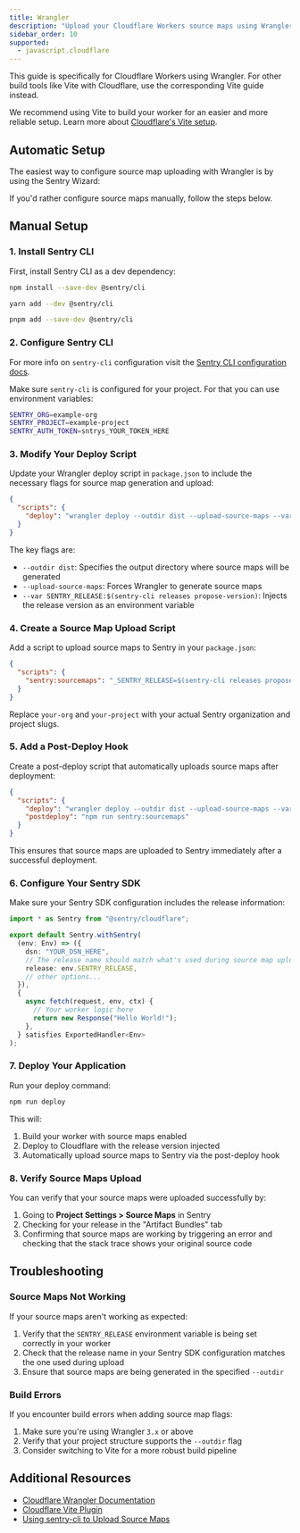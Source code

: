 ```yaml
---
title: Wrangler
description: "Upload your Cloudflare Workers source maps using Wrangler and Sentry CLI."
sidebar_order: 10
supported:
  - javascript.cloudflare
---
```



<Include name="debug-id-requirement.mdx" />

<Alert level="info">

This guide is specifically for Cloudflare Workers using Wrangler. For other build tools like Vite with Cloudflare, use the corresponding Vite guide instead.

We recommend using Vite to build your worker for an easier and more reliable setup. Learn more about [Cloudflare's Vite setup](https://developers.cloudflare.com/workers/vite-plugin/get-started/).

</Alert>

## Automatic Setup

The easiest way to configure source map uploading with Wrangler is by using the Sentry Wizard:

<Include name="sourcemaps-wizard-instructions.mdx" />

If you'd rather configure source maps manually, follow the steps below.

## Manual Setup

### 1. Install Sentry CLI

First, install Sentry CLI as a dev dependency:

```bash {tabTitle:npm}
npm install --save-dev @sentry/cli
```

```bash {tabTitle:yarn}
yarn add --dev @sentry/cli
```

```bash {tabTitle:pnpm}
pnpm add --save-dev @sentry/cli
```

### 2. Configure Sentry CLI

For more info on `sentry-cli` configuration visit the [Sentry CLI configuration docs](/cli/configuration/).

Make sure `sentry-cli` is configured for your project. For that you can use environment variables:

```bash {filename:.env.local}
SENTRY_ORG=example-org
SENTRY_PROJECT=example-project
SENTRY_AUTH_TOKEN=sntrys_YOUR_TOKEN_HERE
```

### 3. Modify Your Deploy Script

Update your Wrangler deploy script in `package.json` to include the necessary flags for source map generation and upload:

```json {filename:package.json}
{
  "scripts": {
    "deploy": "wrangler deploy --outdir dist --upload-source-maps --var SENTRY_RELEASE:$(sentry-cli releases propose-version)"
  }
}
```

The key flags are:

- `--outdir dist`: Specifies the output directory where source maps will be generated
- `--upload-source-maps`: Forces Wrangler to generate source maps
- `--var SENTRY_RELEASE:$(sentry-cli releases propose-version)`: Injects the release version as an environment variable

### 4. Create a Source Map Upload Script

Add a script to upload source maps to Sentry in your `package.json`:

```json {filename:package.json}
{
  "scripts": {
    "sentry:sourcemaps": "_SENTRY_RELEASE=$(sentry-cli releases propose-version) && sentry-cli releases new $_SENTRY_RELEASE --org=your-org --project=your-project && sentry-cli sourcemaps upload --org=your-org --project=your-project --release=$_SENTRY_RELEASE --strip-prefix 'dist/..' dist"
  }
}
```

Replace `your-org` and `your-project` with your actual Sentry organization and project slugs.

### 5. Add a Post-Deploy Hook

Create a post-deploy script that automatically uploads source maps after deployment:

```json {filename:package.json}
{
  "scripts": {
    "deploy": "wrangler deploy --outdir dist --upload-source-maps --var SENTRY_RELEASE:$(sentry-cli releases propose-version)",
    "postdeploy": "npm run sentry:sourcemaps"
  }
}
```

This ensures that source maps are uploaded to Sentry immediately after a successful deployment.

### 6. Configure Your Sentry SDK

Make sure your Sentry SDK configuration includes the release information:

```typescript {filename:index.ts}
import * as Sentry from "@sentry/cloudflare";

export default Sentry.withSentry(
  (env: Env) => ({
    dsn: "YOUR_DSN_HERE",
    // The release name should match what's used during source map upload
    release: env.SENTRY_RELEASE,
    // other options...
  }),
  {
    async fetch(request, env, ctx) {
      // Your worker logic here
      return new Response("Hello World!");
    },
  } satisfies ExportedHandler<Env>
);
```

### 7. Deploy Your Application

Run your deploy command:

```bash
npm run deploy
```

This will:

1. Build your worker with source maps enabled
2. Deploy to Cloudflare with the release version injected
3. Automatically upload source maps to Sentry via the post-deploy hook

### 8. Verify Source Maps Upload

You can verify that your source maps were uploaded successfully by:

1. Going to **Project Settings > Source Maps** in Sentry
2. Checking for your release in the "Artifact Bundles" tab
3. Confirming that source maps are working by triggering an error and checking that the stack trace shows your original source code

## Troubleshooting

### Source Maps Not Working

If your source maps aren't working as expected:

1. Verify that the `SENTRY_RELEASE` environment variable is being set correctly in your worker
2. Check that the release name in your Sentry SDK configuration matches the one used during upload
3. Ensure that source maps are being generated in the specified `--outdir`

### Build Errors

If you encounter build errors when adding source map flags:

1. Make sure you're using Wrangler `3.x` or above
2. Verify that your project structure supports the `--outdir` flag
3. Consider switching to Vite for a more robust build pipeline

## Additional Resources

- [Cloudflare Wrangler Documentation](https://developers.cloudflare.com/workers/wrangler/)
- [Cloudflare Vite Plugin](https://developers.cloudflare.com/workers/vite-plugin/get-started/)
- [Using sentry-cli to Upload Source Maps](/cli/releases/#sentry-cli-sourcemaps)
